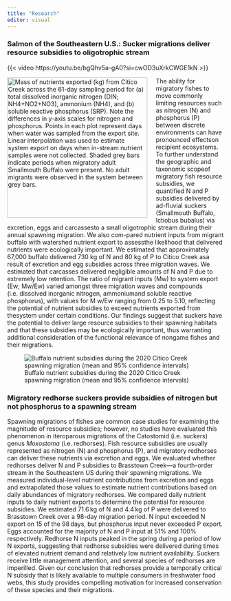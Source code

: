 ```yaml
---
title: "Research"
editor: visual
---
```


### Salmon of the Southeastern U.S.: Sucker migrations deliver resource subsidies to oligotrophic stream

{{< video https://youtu.be/bgQhv5a-gA0?si=cwOD3uXrkCWGE1kN >}}

![Mass of nutrients exported (kg) from Citico Creek across the 61-day sampling period for (a) total dissolved inorganic nitrogen (DIN; NH4+NO2+NO3), ammonium (NH4), and (b) soluble reactive phosphorus (SRP). Note the differences in y-axis scales for nitrogen and phosphorus. Points in each plot represent days when water was sampled from the export site. Linear interpolation was used to estimate system export on days when in-stream nutrient samples were not collected. Shaded grey bars indicate periods when migratory adult Smallmouth Buffalo were present. No adult migrants were observed in the system between grey bars.](whiteetal2023_fig.png){style="float:left; margin-right: 20px;" width="326"}The ability for migratory fishes to move commonly limiting resources such as nitrogen (N) and phosphorus (P) between discrete environments can have pronounced effectson recipient ecosystems. To further understand the geographic and taxonomic scopeof migratory fish resource subsidies, we quantified N and P subsidies delivered by ad-fluvial suckers (Smallmouth Buffalo, Ictiobus bubalus) via excretion, eggs and carcassesto a small oligotrophic stream during their annual spawning migration. We also com-pared nutrient inputs from migrant buffalo with watershed nutrient export to assessthe likelihood that delivered nutrients were ecologically important. We estimated that approximately 67,000 buffalo delivered 730 kg of N and 80 kg of P to Citico Creek asa result of excretion and egg subsidies across three migration waves. We estimated that carcasses delivered negligible amounts of N and P due to extremely low retention. The ratio of migrant inputs (Mw) to system export (Ew; Mw/Ew) varied amongst three migration waves and compounds (i.e. dissolved inorganic nitrogen, ammoniumand soluble reactive phosphorus), with values for M w/Ew ranging from 0.25 to 5.10, reflecting the potential of nutrient subsidies to exceed nutrients exported from thesystem under certain conditions. Our findings suggest that suckers have the potential to deliver large resource subsidies to their spawning habitats and that these subsidies may be ecologically important, thus warranting additional consideration of the functional relevance of nongame fishes and their migrations.

![Buffalo nutrient subsidies during the 2020 Citico Creek spawning migration (mean and 95% confidence intervals)](whiteetal_table.png)

### Migratory redhorse suckers provide subsidies of nitrogen but not phosphorus to a spawning stream

Spawning migrations of fishes are common case studies for examining the magnitude of resource subsidies; however, no studies have evaluated this phenomenon in iteroparous migrations of the Catostomid (i.e. suckers) genus *Moxostoma* (i.e. redhorses). Fish resource subsidies are usually represented as nitrogen (N) and phosphorus (P), and migratory redhorses can deliver these nutrients via excretion and eggs. We evaluated whether redhorses deliver N and P subsidies to Brasstown Creek—a fourth-order stream in the Southeastern US during their spawning migrations. We measured individual-level nutrient contributions from excretion and eggs and extrapolated those values to estimate nutrient contributions based on daily abundances of migratory redhorses. We compared daily nutrient inputs to daily nutrient exports to determine the potential for resource subsidies. We estimated 71.6 kg of N and 4.4 kg of P were delivered to Brasstown Creek over a 98-day migration period. N input exceeded N export on 15 of the 98 days, but phosphorus input never exceeded P export. Eggs accounted for the majority of N and P input at 51% and 100% respectively. Redhorse N inputs peaked in the spring during a period of low N exports, suggesting that redhorse subsidies were delivered during times of elevated nutrient demand and relatively low nutrient availability. Suckers receive little management attention, and several species of redhorses are imperilled. Given our conclusion that redhorses provide a temporally critical N subsidy that is likely available to multiple consumers in freshwater food webs, this study provides compelling motivation for increased conservation of these species and their migrations.

